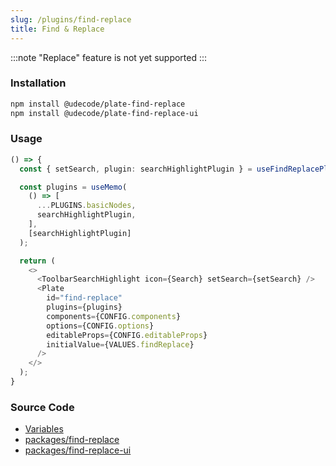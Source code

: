 ```yaml
---
slug: /plugins/find-replace
title: Find & Replace
---
```


:::note
"Replace" feature is not yet supported
:::

### Installation

```bash npm2yarn
npm install @udecode/plate-find-replace
npm install @udecode/plate-find-replace-ui
```

### Usage

```ts live
() => {
  const { setSearch, plugin: searchHighlightPlugin } = useFindReplacePlugin();

  const plugins = useMemo(
    () => [
      ...PLUGINS.basicNodes,
      searchHighlightPlugin,
    ],
    [searchHighlightPlugin]
  );

  return (
    <>
      <ToolbarSearchHighlight icon={Search} setSearch={setSearch} />
      <Plate
        id="find-replace"
        plugins={plugins}
        components={CONFIG.components}
        options={CONFIG.options}
        editableProps={CONFIG.editableProps}
        initialValue={VALUES.findReplace}
      />
    </>
  );
}
```

### Source Code

- [Variables](https://github.com/udecode/plate/blob/main/docs/src/live/live.tsx)
- [packages/find-replace](https://github.com/udecode/plate/tree/main/packages/find-replace/src)
- [packages/find-replace-ui](https://github.com/udecode/plate/tree/main/packages/find-replace-ui/src)
